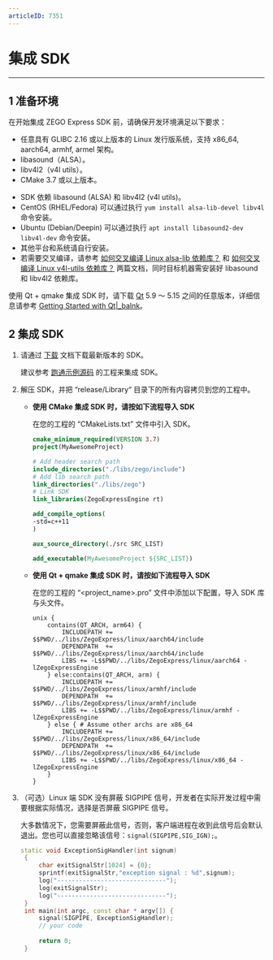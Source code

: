```yaml
---
articleID: 7351
---
```

# 集成 SDK

- - -

## 1 准备环境

在开始集成 ZEGO Express SDK 前，请确保开发环境满足以下要求：

- 任意具有 GLIBC 2.16 或以上版本的 Linux 发行版系统，支持 x86_64, aarch64, armhf, armel 架构。
- libasound（ALSA）。
- libv4l2（v4l utils）。
- CMake 3.7 或以上版本。

<div class="mk-hint">

- SDK 依赖 libasound (ALSA) 和 libv4l2 (v4l utils)。
- CentOS (RHEL/Fedora) 可以通过执行 `yum install alsa-lib-devel libv4l` 命令安装。
- Ubuntu (Debian/Deepin) 可以通过执行 `apt install libasound2-dev libv4l-dev` 命令安装。
- 其他平台和系统请自行安装。
- 若需要交叉编译，请参考 [如何交叉编译 Linux alsa-lib 依赖库？](http://doc-zh.zego.im/faq/alsa_lib_cross_compile?product=ExpressAudio&platform=linux) 和 [如何交叉编译 Linux v4l-utils 依赖库？](http://doc-zh.zego.im/faq/v4l_utils_cross_compile?product=ExpressVideo&platform=linux) 两篇文档，同时目标机器需安装好 libasound 和 libv4l2 依赖库。

</div>

使用 Qt + qmake 集成 SDK 时，请下载 [Qt](http://download.qt.io/official_releases/qt) 5.9 ～ 5.15 之间的任意版本，详细信息请参考 [Getting Started with Qt\|_balnk](https://doc.qt.io/qt-5/gettingstarted.html)。

## 2 集成 SDK

1. 请通过 [下载](#5568) 文档下载最新版本的 SDK。

    建议参考 [跑通示例源码](#14176) 的工程来集成 SDK。

2. 解压 SDK，并把 “release/Library“ 目录下的所有内容拷贝到您的工程中。

    - **使用 CMake 集成 SDK 时，请按如下流程导入 SDK**

        在您的工程的 “CMakeLists.txt” 文件中引入 SDK。

        ```cmake
        cmake_minimum_required(VERSION 3.7)
        project(MyAwesomeProject)

        # Add header search path
        include_directories("./libs/zego/include")
        # Add lib search path
        link_directories("./libs/zego")
        # Link SDK
        link_libraries(ZegoExpressEngine rt)

        add_compile_options(
        -std=c++11
        )

        aux_source_directory(./src SRC_LIST)

        add_executable(MyAwesomeProject ${SRC_LIST})
        ```

    - **使用 Qt + qmake 集成 SDK 时，请按如下流程导入 SDK**

        在您的工程的 “<project_name>.pro” 文件中添加以下配置，导入 SDK 库与头文件。

        ```qmake
        unix {
            contains(QT_ARCH, arm64) {
                INCLUDEPATH += $$PWD/../libs/ZegoExpress/linux/aarch64/include
                DEPENDPATH  += $$PWD/../libs/ZegoExpress/linux/aarch64/include
                LIBS += -L$$PWD/../libs/ZegoExpress/linux/aarch64 -lZegoExpressEngine
            } else:contains(QT_ARCH, arm) {
                INCLUDEPATH += $$PWD/../libs/ZegoExpress/linux/armhf/include
                DEPENDPATH  += $$PWD/../libs/ZegoExpress/linux/armhf/include
                LIBS += -L$$PWD/../libs/ZegoExpress/linux/armhf -lZegoExpressEngine
            } else { # Assume other archs are x86_64
                INCLUDEPATH += $$PWD/../libs/ZegoExpress/linux/x86_64/include
                DEPENDPATH  += $$PWD/../libs/ZegoExpress/linux/x86_64/include
                LIBS += -L$$PWD/../libs/ZegoExpress/linux/x86_64 -lZegoExpressEngine
            }
        }
        ```
3. （可选）Linux 端 SDK 没有屏蔽 SIGPIPE 信号，开发者在实际开发过程中需要根据实际情况，选择是否屏蔽 SIGPIPE 信号。
    
    <div class="mk-warning">

    大多数情况下，您需要屏蔽此信号，否则，客户端进程在收到此信号后会默认退出。您也可以直接忽略该信号：`signal(SIGPIPE,SIG_IGN);`。
    </div>

    ```cpp
    static void ExceptionSigHandler(int signum)
     {
         char exitSignalStr[1024] = {0};
         sprintf(exitSignalStr,"exception signal : %d",signum);
         log("------------------------------");
         log(exitSignalStr);
         log("------------------------------");
     }
     int main(int argc, const char * argv[]) {    
         signal(SIGPIPE, ExceptionSigHandler);
         // your code
      
         return 0;
     }
    ```
